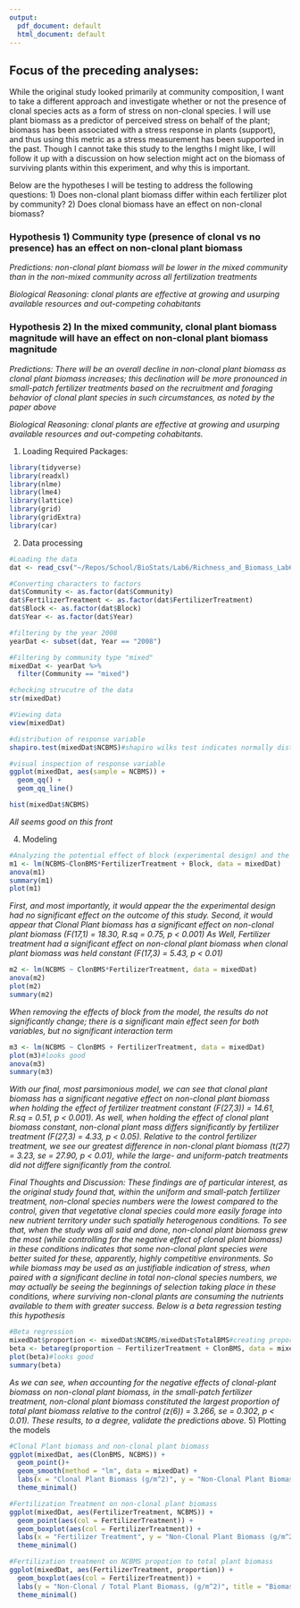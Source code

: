 ```yaml
---
output:
  pdf_document: default
  html_document: default
---
```

## Focus of the preceding analyses:
While the original study looked primarily at community composition, I want to take a different approach and investigate whether or not the presence of clonal species acts as a form of stress on non-clonal species. I will use plant biomass as a predictor of perceived stress on behalf of the plant; biomass has been associated with a stress response in plants (support), and thus using this metric as a stress measurement has been supported in the past. Though I cannot take this study to the lengths I might like, I will follow it up with a discussion on how selection might act on the biomass of surviving plants within this experiment, and why this is important. 

Below are the hypotheses I will be testing to address the following questions: 1) Does non-clonal plant biomass differ within each fertilizer plot by community? 2) Does clonal biomass have an effect on non-clonal biomass?

### Hypothesis 1) Community type (presence of clonal vs no presence) has an effect on non-clonal plant biomass

*Predictions: non-clonal plant biomass will be lower in the mixed community than in the non-mixed community across all fertilization treatments*

*Biological Reasoning: clonal plants are effective at growing and usurping available resources and out-competing cohabitants* 

### Hypothesis 2) In the mixed community, clonal plant biomass magnitude will have an effect on non-clonal plant biomass magnitude

*Predictions: There will be an overall decline in non-clonal plant biomass as clonal plant biomass increases; this declination will be more pronounced in small-patch fertilizer treatments based on the recruitment and foraging behavior of clonal plant species in such circumstances, as noted by the paper above*

*Biological Reasoning: clonal plants are effective at growing and usurping available resources and out-competing cohabitants.*

1) Loading Required Packages:

```r
library(tidyverse)
library(readxl)
library(nlme)
library(lme4)
library(lattice)
library(grid)
library(gridExtra)
library(car)
```

2) Data processing
```r
#Loading the data
dat <- read_csv("~/Repos/School/BioStats/Lab6/Richness_and_Biomass_Lab6.csv")

#Converting characters to factors
dat$Community <- as.factor(dat$Community)
dat$FertilizerTreatment <- as.factor(dat$FertilizerTreatment)
dat$Block <- as.factor(dat$Block)
dat$Year <- as.factor(dat$Year)

#filtering by the year 2008
yearDat <- subset(dat, Year == "2008")

#Filtering by community type "mixed"
mixedDat <- yearDat %>%
  filter(Community == "mixed")

#checking strucutre of the data
str(mixedDat)

#Viewing data
view(mixedDat)
```

```r
#distribution of response variable
shapiro.test(mixedDat$NCBMS)#shapiro wilks test indicates normally distributed response variable

#visual inspection of response variable
ggplot(mixedDat, aes(sample = NCBMS)) +
  geom_qq() + 
  geom_qq_line()

hist(mixedDat$NCBMS)
```
*All seems good on this front*

4) Modeling

```r
#Analyzing the potential effect of block (experimental design) and the interaction effect of Fertilization treatment and clonal plant biomass
m1 <- lm(NCBMS~ClonBMS*FertilizerTreatment + Block, data = mixedDat)
anova(m1)
summary(m1)
plot(m1)
```
*First, and most importantly, it would appear the the experimental design had no significant effect on the outcome of this study. Second, it would appear that Clonal Plant biomass has a significant effect on non-clonal plant biomass (F(17,1) = 18.30, R.sq = 0.75, p < 0.001) As Well, Fertilizer treatment had a significant effect on non-clonal plant biomass when clonal plant biomass was held constant (F(17,3) = 5.43, p < 0.01)*

```r
m2 <- lm(NCBMS ~ ClonBMS*FertilizerTreatment, data = mixedDat)
anova(m2)
plot(m2)
summary(m2)
```
*When removing the effects of block from the model, the results do not significantly change; there is a significant main effect seen for both variables, but no significant interaction term*

```r
m3 <- lm(NCBMS ~ ClonBMS + FertilizerTreatment, data = mixedDat)
plot(m3)#looks good
anova(m3)
summary(m3)
```
*With our final, most parsimonious model, we can see that clonal plant biomass has a significant negative effect on non-clonal plant biomass when holding the effect of fertilizer treatment constant (F(27,3)) = 14.61, R.sq = 0.51, p < 0.001). As well, when holding the effect of clonal plant biomass constant, non-clonal plant mass differs significantly by fertilizer treatment (F(27,3) = 4.33, p < 0.05). Relative to the control fertilizer treatment, we see our greatest difference in non-clonal plant biomass (t(27) = 3.23, se = 27.90, p < 0.01), while the large- and uniform-patch treatments did not differe significantly from the control.*

*Final Thoughts and Discussion: These findings are of particular interest, as the original study found that, within the uniform and small-patch fertilizer treatment, non-clonal species numbers were the lowest compared to the control, given that vegetative clonal species could more easily forage into new nutrient territory under such spatially heterogenous conditions. To see that, when the study was all said and done, non-clonal plant biomass grew the most (while controlling for the negative effect of clonal plant biomass) in these conditions indicates that some non-clonal plant species were better suited for these, apparently, highly competitive environments. So while biomass may be used as an justifiable indication of stress, when paired with a significant decline in total non-clonal species numbers, we may actually be seeing the beginnings of selection taking place in these conditions, where surviving non-clonal plants are consuming the nutrients available to them with greater success. Below is a beta regression testing this hypothesis*

```r
#Beta regression
mixedDat$proportion <- mixedDat$NCBMS/mixedDat$TotalBMS#creating proportion vector
beta <- betareg(proportion ~ FertilizerTreatment + ClonBMS, data = mixedDat)
plot(beta)#looks good
summary(beta)
```
*As we can see, when accounting for the negative effects of clonal-plant biomass on non-clonal plant biomass, in the small-patch fertilizer treatment, non-clonal plant biomass constituted the largest proportion of total plant biomass relative to the control (z(6)) = 3.266, se = 0.302, p < 0.01). These results, to a degree, validate the predictions above.*
5) Plotting the models
```r
#Clonal Plant biomass and non-clonal plant biomass
ggplot(mixedDat, aes(ClonBMS, NCBMS)) +
  geom_point()+
  geom_smooth(method = "lm", data = mixedDat) +
  labs(x = "Clonal Plant Biomass (g/m^2)", y = "Non-Clonal Plant Biomass (g/m^2)", title = "Clonal Plant Biomass Affects Non-Clonal Plant Biomass", subtitle  = "Year 2008", caption = "R.Sq = 0.80") +
  theme_minimal()
```

```r
#Fertilization Treatment on non-clonal plant biomass
ggplot(mixedDat, aes(FertilizerTreatment, NCBMS)) +
  geom_point(aes(col = FertilizerTreatment)) +
  geom_boxplot(aes(col = FertilizerTreatment)) +
  labs(x = "Fertilizer Treatment", y = "Non-Clonal Plant Biomass (g/m^2)", title = "Fertilizer Treatment Affects Non-Clonal Plant Biomass", subtitle = "Year 2008") + 
  theme_minimal()
```

```r
#Fertilization treatment on NCBMS propotion to total plant biomass
ggplot(mixedDat, aes(FertilizerTreatment, proportion)) +
  geom_boxplot(aes(col = FertilizerTreatment)) +
  labs(y = "Non-Clonal / Total Plant Biomass, (g/m^2)", title = "Biomass Porportions by Fertilizer Treatment", subtitle = "Year 2008") +
  theme_minimal()
```

